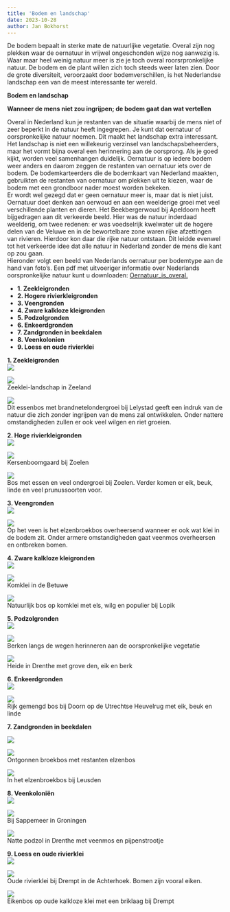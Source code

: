 ```yaml
---
title: 'Bodem en landschap'
date: 2023-10-28
author: Jan Bokhorst
---
```




De bodem bepaalt in sterke mate de natuurlijke vegetatie. Overal zijn nog plekken waar de oernatuur in vrijwel ongeschonden wijze nog aanwezig is. Waar maar heel weinig natuur meer is zie je toch overal roorsrpronkelijke natuur. De bodem en de plant willen zich toch steeds weer laten zien. Door de grote diversiteit, veroorzaakt door bodemverschillen, is het Nederlandse landschap een van de meest interessante ter wereld. 


**Bodem en landschap**  
  
**Wanneer de mens niet zou ingrijpen; de bodem gaat dan wat vertellen**

Overal in Nederland kun je restanten van de situatie waarbij de mens niet of zeer beperkt in de natuur heeft ingegrepen. Je kunt dat oernatuur of oorspronkelijke natuur noemen. Dit maakt het landschap extra interessant. Het landschap is niet een willekeurig verzinsel van landschapsbeheerders, maar het vormt bijna overal een herinnering aan de oorsprong. Als je goed kijkt, worden veel samenhangen duidelijk. Oernatuur is op iedere bodem weer anders en daarom zeggen de restanten van oernatuur iets over de bodem. De bodemkarteerders die de bodemkaart van Nederland maakten, gebruikten de restanten van oernatuur om plekken uit te kiezen, waar de bodem met een grondboor nader moest worden bekeken.  
Er wordt wel gezegd dat er geen oernatuur meer is, maar dat is niet juist. Oernatuur doet denken aan oerwoud en aan een weelderige groei met veel verschillende planten en dieren. Het Beekbergerwoud bij Apeldoorn heeft bijgedragen aan dit verkeerde beeld. Hier was de natuur inderdaad weelderig, om twee redenen: er was voedselrijk kwelwater uit de hogere delen van de Veluwe en in de bewortelbare zone waren rijke afzettingen van rivieren. Hierdoor kon daar die rijke natuur ontstaan. Dit leidde evenwel tot het verkeerde idee dat alle natuur in Nederland zonder de mens die kant op zou gaan.  
Hieronder volgt een beeld van Nederlands oernatuur per bodemtype aan de hand van foto's. Een pdf met uitvoeriger informatie over Nederlands oorspronkelijke natuur kunt u downloaden: [Oernatuur\_is\_overal.](../files/oernatuur_is_overal.pdf)  

- **1. Zeekleigronden**
- **2. Hogere rivierkleigronden**
- **3. Veengronden**
- **4. Zware kalkloze kleigronden**
- **5. Podzolgronden**
- **6. Enkeerdgronden**
- **7. Zandgronden in beekdalen**
- **8. Veenkolonien**
- **9. Loess en oude rivierklei**  
  
 **1. Zeekleigronden**   
![](../img/Afbeelding3-1920w.png)     








  
![](../img/Afbeelding2-1920w.png)   
Zeeklei-landschap in Zeeland

 





  
![](../img/1%2C42brandnetelbosImg1415%28Small%29%281%29-1920w.jpg)   
Dit essenbos met brandnetelondergroei bij Lelystad geeft een indruk van de natuur die zich zonder ingrijpen van de mens zal ontwikkelen. Onder nattere omstandigheden zullen er ook veel wilgen en riet groeien.

 





**2. Hoge rivierkleigronden**   
![](../img/Afbeelding2(1)-1920w.png)     








  
![](../img/Afbeelding1jpg-1920w.jpg)   
Kersenboomgaard bij Zoelen

 





  
![](../img/5_3betuwebos(Small)-1920w.jpg)   
Bos met essen en veel ondergroei bij Zoelen. Verder komen er eik, beuk, linde en veel prunussoorten voor.

 





**3. Veengronden**   
![](../img/Afbeelding6-1920w.png)     








  
![](../img/DSCN0741(Small)B-1920w.jpg)   
Op het veen is het elzenbroekbos overheersend wanneer er ook wat klei in de bodem zit. Onder armere omstandigheden gaat veenmos overheersen en ontbreken bomen.

 





**4. Zware kalkloze kleigronden**   
![](../img/Afbeelding9-1920w.png)     








  
![](../img/weidemetmest-1920w.jpg)   
Komklei in de Betuwe

 





  
![](../img/55df2f49-8192-498c-a424-208629b46588-1920w.jpg)   
Natuurlijk bos op komklei met els, wilg en populier bij Lopik

 





**5. Podzolgronden**   
![](../img/Afbeelding13-1920w.png)     








  
![](../img/Afbeelding12kopiejpg-1920w.jpg)   
Berken langs de wegen herinneren aan de oorspronkelijke vegetatie

 





  
![](../img/7_26RondreisNoorden8-05063(Small)-1920w.jpg)   
Heide in Drenthe met grove den, eik en berk

 





**6. Enkeerdgronden**   
![](../img/Afbeelding15-1920w.png)     








  
![](../img/eeb0e5e1-a5da-48df-bbe1-75e1c926c91b-1920w.jpg)   
Rijk gemengd bos bij Doorn op de Utrechtse Heuvelrug met eik, beuk en linde

 





**7. Zandgronden in beekdalen**  
  
  
   
![](../img/Afbeelding22-1920w.png)     








  
![](../img/weilandenelenbos-1920w.jpg)   
Ontgonnen broekbos met restanten elzenbos

 





  
![](../img/50b5c011-ed91-462c-bc90-d6952d5526f2-1920w.jpg)   
In het elzenbroekbos bij Leusden

 





**8. Veenkoloniën**   
![](../img/Afbeelding19-1920w.png)     








  
![](../img/sappemeerAfbeelding21kopiejpg%20%281%29-1920w.jpg)   
Bij Sappemeer in Groningen

 





  
![](../img/7_32DSCN0856(Small)(1)-1920w.jpg)   
Natte podzol in Drenthe met veenmos en pijpenstrootje

 





**9. Loess en oude rivierklei**   
![](../img/Afbeelding25-1920w.png)     








  
![](../img/Afbeelding24kopiejpg-1920w.jpg)   
Oude rivierklei bij Drempt in de Achterhoek. Bomen zijn vooral eiken.

 





  
![](../img/drempteikenbos-1920w.jpg)   
Eikenbos op oude kalkloze klei met een briklaag bij Drempt

 














